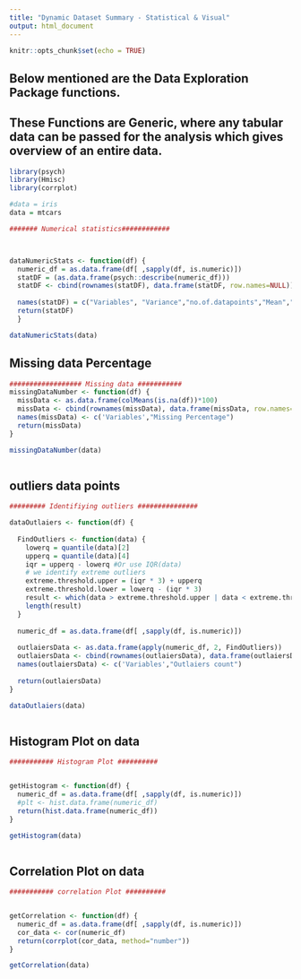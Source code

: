 ```yaml
---
title: "Dynamic Dataset Summary - Statistical & Visual"
output: html_document
---
```


```r
knitr::opts_chunk$set(echo = TRUE)
```

## Below mentioned are the  Data Exploration Package functions.

## These Functions are Generic, where any tabular data can be passed for the analysis which gives overview of an entire data. 


```r
library(psych)
library(Hmisc)
library(corrplot)


```

```r
#data = iris
data = mtcars

```

```r



####### Numerical statistics############



dataNumericStats <- function(df) {
  numeric_df = as.data.frame(df[ ,sapply(df, is.numeric)])
  statDF = (as.data.frame(psych::describe(numeric_df)))
  statDF <- cbind(rownames(statDF), data.frame(statDF, row.names=NULL))
  
  names(statDF) = c("Variables", "Variance","no.of.datapoints","Mean","Standard Deviation","Median","Trimmed mean","Mean Absloute deviation","Minimum value","Maximun Value", "Range","Skewness","kurtosis","Standard error"  )
  return(statDF)
  }

dataNumericStats(data)


```

## Missing data Percentage



```r
################## Missing data ###########
missingDataNumber <- function(df) {
  missData <- as.data.frame(colMeans(is.na(df))*100)
  missData <- cbind(rownames(missData), data.frame(missData, row.names=NULL))
  names(missData) <- c('Variables',"Missing Percentage")
  return(missData)
}

missingDataNumber(data)



```
## outliers data points


```r


######### Identifiying outliers ###############

dataOutlaiers <- function(df) {
  
  FindOutliers <- function(data) {
    lowerq = quantile(data)[2]
    upperq = quantile(data)[4]
    iqr = upperq - lowerq #Or use IQR(data)
    # we identify extreme outliers
    extreme.threshold.upper = (iqr * 3) + upperq
    extreme.threshold.lower = lowerq - (iqr * 3)
    result <- which(data > extreme.threshold.upper | data < extreme.threshold.lower)
    length(result)
  }
  
  numeric_df = as.data.frame(df[ ,sapply(df, is.numeric)])
  
  outlaiersData <- as.data.frame(apply(numeric_df, 2, FindOutliers))
  outlaiersData <- cbind(rownames(outlaiersData), data.frame(outlaiersData, row.names=NULL))
  names(outlaiersData) <- c('Variables',"Outlaiers count")
  
  return(outlaiersData)
}

dataOutlaiers(data)



```
## Histogram Plot on data

```r



########### Histogram Plot ##########


getHistogram <- function(df) {
  numeric_df = as.data.frame(df[ ,sapply(df, is.numeric)])
  #plt <- hist.data.frame(numeric_df)
  return(hist.data.frame(numeric_df))
}

getHistogram(data)



```



## Correlation Plot on data

```r



########### correlation Plot ##########


getCorrelation <- function(df) {
  numeric_df = as.data.frame(df[ ,sapply(df, is.numeric)])
  cor_data <- cor(numeric_df)
  return(corrplot(cor_data, method="number"))
}

getCorrelation(data)
```
